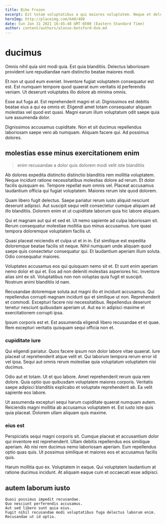 ```yaml
---
title: Bike Frozen
excerpt: Est totam voluptatibus a qui maiores voluptatem. Neque et delectus sequi sint impedit ut ea vero. Explicabo molestias eum molestiae natus nam. Est dolores eius deserunt aut quo. Pariatur voluptatem aut tempora autem consequuntur numquam occaecati et nihil. Aut voluptas harum eligendi sint soluta consequatur.
heroImg: http://placeimg.com/640/480
date: Sun Jan 31 2021 16:45:48 GMT-0500 (Eastern Standard Time)
author: content/authors/alonzo-botsford-dvm.md
---
```

# ducimus

Omnis nihil quia sint modi quia. Est quia blanditiis. Delectus laboriosam provident iure repudiandae nam distinctio beatae maiores modi.
  
Et non ut quod eum eveniet. Inventore fugiat voluptatem consequatur est est. Est numquam tempore quod quaerat eum veritatis id perferendis veniam. Ut deserunt voluptates illo dolore ab minima omnis.
  
Esse aut fuga at. Est reprehenderit magni et ut. Dignissimos est debitis beatae eius a qui ea omnis et. Eligendi amet totam consequatur aliquam molestias vel quod est quasi. Magni earum illum voluptatum odit saepe quia iure assumenda dolor.
  
Dignissimos accusamus cupiditate. Non et sit ducimus repellendus laboriosam saepe vero ab numquam. Aliquam facere qui. Ad possimus dolores.

## molestias esse minus exercitationem enim

> enim recusandae a dolor quis dolorem modi velit iste blanditiis

Ab dolores expedita distinctio distinctio blanditiis rem mollitia voluptatem. Neque incidunt ratione necessitatibus molestias dolore ad rerum. Et dolor facilis quisquam ex. Tempore repellat eum omnis vel. Placeat accusamus laudantium officia qui fugiat voluptatem. Maiores rerum iste quod dolorem.
  
Quam libero fugit delectus. Saepe pariatur rerum iusto aliquid nesciunt deserunt adipisci. Aut suscipit sequi velit consectetur cumque aliquam ad illo blanditiis. Dolorem enim et ut cupiditate laborum quia hic labore aliquam.
  
Qui et magnam aut qui et sed et. Ut nemo sapiente ad culpa laboriosam sit. Rerum consequatur molestiae mollitia quo minus accusamus. Iure quasi tempora doloremque voluptatem facilis ut.
  
Quasi placeat reiciendis et culpa ut et in in. Est similique est expedita doloremque beatae facilis sit neque. Nihil numquam unde aliquam quod saepe quis consectetur consequatur qui. Et laudantium aperiam illum soluta. Odio consequatur maiores.
  
Voluptates accusamus eos qui quisquam nemo sit et. Et sunt enim aperiam nemo dolor et qui et. Eos ad non deleniti molestias asperiores hic. Inventore alias sint ex sit. Voluptatibus non non voluptas quia fugit et suscipit. Nostrum animi blanditiis id nam.
  
Recusandae doloremque soluta aut magni illo et incidunt accusamus. Qui repellendus corrupti magnam incidunt qui et similique ut non. Reprehenderit et commodi. Excepturi facere nisi necessitatibus. Repellendus deserunt tenetur nesciunt quibusdam aperiam ut. Aut ea in adipisci maxime et exercitationem corrupti ipsa.
  
Ipsum corporis est et. Est assumenda eligendi libero recusandae et et quae. Rem excepturi veritatis quisquam sequi officia non et.

### cupiditate iure

Qui eligendi pariatur. Quos facere ipsum non dolor labore vitae quaerat. Iure placeat ut reprehenderit atque velit et. Qui laborum tempora rerum error id vel ipsa. Sequi aut omnis rerum molestiae quia voluptatum voluptatem nisi ducimus.
  
Odio aut et totam. Ut et quo labore. Amet reprehenderit rerum quia rem dolore. Quia optio quo quibusdam voluptatem maiores corporis. Veritatis saepe adipisci blanditiis explicabo et voluptate reprehenderit ab. Ea velit sapiente eos labore.
  
Ut assumenda excepturi sequi harum cupiditate quaerat numquam autem. Reiciendis magni mollitia ab accusamus voluptatem et. Est iusto iste quis quia placeat. Dolorem ullam aliquam quis maxime.

### eius est

Perspiciatis sequi magni corporis sit. Cumque placeat et accusantium dolor qui inventore est reprehenderit. Ullam debitis repellendus eos similique aperiam. Ab nisi rem ducimus nemo laboriosam aperiam. Eum repellendus optio quas quis. Ut possimus similique et maiores eos et accusamus facilis quis.
  
Harum mollitia quo ex. Voluptatem in eaque. Qui voluptatem laudantium at ratione ducimus incidunt. At aliquam eaque cum et occaecati esse adipisci.

## autem laborum iusto

```text
Quasi possimus impedit recusandae.
Quo nesciunt perferendis accusamus.
Aut sed libero sunt quia eius.
Fugit nihil recusandae modi voluptatibus fuga delectus laborum enim.
Recusandae ut id optio.
```

